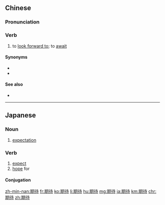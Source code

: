 ==Chinese==
{{zh-forms}}

===Pronunciation===
{{zh-pron
|m=期dài
|c=kei4 doi6
|h=pfs=khì-thai
|mn=qz:kî-thǎi/tw,xm,zz:kî-thāi/qz:kî-tǎi/tw,xm,zz:kî-tāi
|cat=v
}}

===Verb===
{{zh-verb}}

# to [[look forward to]]; to [[await]]

====Synonyms====
* {{zh-l|巴望}}
* {{zh-l|盼望}}

====See also====
* {{zh-l|巴不得}}

----

==Japanese==
{{ja-kanjitab|き|たい|yomi=o}}

===Noun===
{{ja-noun|きたい}}

# [[expectation]]

===Verb===
{{ja-verb-suru|きたい}}

# [[expect]]
# [[hope]] for

====Conjugation====
{{ja-suru|きたい}}

[[zh-min-nan:期待]]
[[fr:期待]]
[[ko:期待]]
[[li:期待]]
[[hu:期待]]
[[mg:期待]]
[[ja:期待]]
[[km:期待]]
[[chr:期待]]
[[zh:期待]]